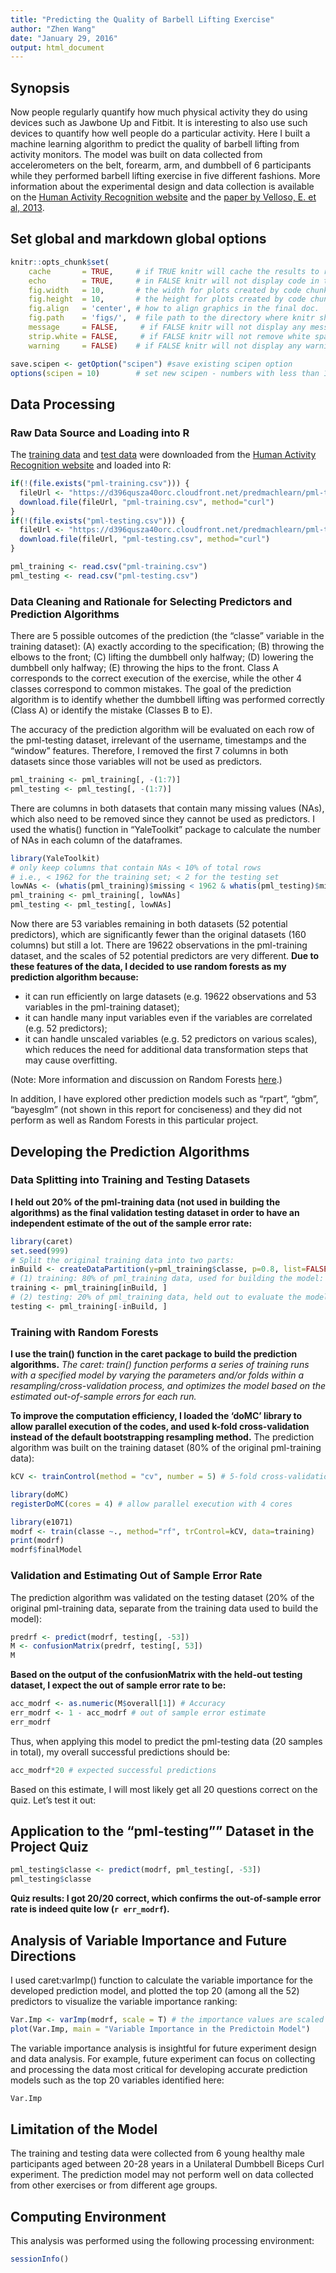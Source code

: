 ```yaml
---
title: "Predicting the Quality of Barbell Lifting Exercise"
author: "Zhen Wang"
date: "January 29, 2016"
output: html_document
---
```


## Synopsis

Now people regularly quantify how much physical activity they do using devices such as Jawbone Up and Fitbit. It is interesting to also use such devices to quantify how well people do a particular activity. Here I built a machine learning algorithm to predict the quality of barbell lifting from activity monitors. The model was built on data collected from accelerometers on the belt, forearm, arm, and dumbbell of 6 participants while they performed barbell lifting exercise in five different fashions. More information about the experimental design and data collection is available on the [Human Activity Recognition website][1] and the [paper by Velloso, E. et al, 2013][2].

## Set global and markdown global options

```r
knitr::opts_chunk$set(
    cache       = TRUE,     # if TRUE knitr will cache the results to reuse in future knits
    echo        = TRUE,     # in FALSE knitr will not display code in the code chunk above it's results
    fig.width   = 10,       # the width for plots created by code chunk
    fig.height  = 10,       # the height for plots created by code chunk
    fig.align   = 'center', # how to align graphics in the final doc. 'left', 'right', 'center'
    fig.path    = 'figs/',  # file path to the directory where knitr shall store the graphics files
    message     = FALSE,     # if FALSE knitr will not display any messages generated by code
    strip.white = FALSE,     # if FALSE knitr will not remove white spaces at the beg or end of code chunk
    warning     = FALSE)    # if FALSE knitr will not display any warning messages in the final document

save.scipen <- getOption("scipen") #save existing scipen option
options(scipen = 10)        # set new scipen - numbers with less than 10 digits will be displayed fixed.
```

## Data Processing

### Raw Data Source and Loading into R

The [training data][3] and [test data][4] were downloaded from the [Human Activity Recognition website][1] and loaded into R:

```r
if(!(file.exists("pml-training.csv"))) {
  fileUrl <- "https://d396qusza40orc.cloudfront.net/predmachlearn/pml-training.csv"
  download.file(fileUrl, "pml-training.csv", method="curl")
}
if(!(file.exists("pml-testing.csv"))) {
  fileUrl <- "https://d396qusza40orc.cloudfront.net/predmachlearn/pml-testing.csv"
  download.file(fileUrl, "pml-testing.csv", method="curl")
}

pml_training <- read.csv("pml-training.csv") 
pml_testing <- read.csv("pml-testing.csv")
```

### Data Cleaning and Rationale for Selecting Predictors and Prediction Algorithms

There are 5 possible outcomes of the prediction (the "classe" variable in the training dataset): (A) exactly according to the specification; (B) throwing the elbows to the front; (C) lifting the dumbbell only halfway; (D) lowering the dumbbell only halfway; (E) throwing the hips to the front. Class A corresponds to the correct execution of the exercise, while the other 4 classes correspond to common mistakes. The goal of the prediction algorithm is to identify whether the dumbbell lifting was performed correctly (Class A) or identify the mistake (Classes B to E).

The accuracy of the prediction algorithm will be evaluated on each row of the pml-testing dataset, irrelevant of the username, timestamps and the "window" features. Therefore, I removed the first 7 columns in both datasets since those variables will not be used as predictors.

```r
pml_training <- pml_training[, -(1:7)]
pml_testing <- pml_testing[, -(1:7)]
```

There are columns in both datasets that contain many missing values (NAs), which also need to be removed since they cannot be used as predictors. I used the whatis() function in "YaleToolkit" package to calculate the number of NAs in each column of the dataframes.

```r
library(YaleToolkit)
# only keep columns that contain NAs < 10% of total rows
# i.e., < 1962 for the training set; < 2 for the testing set
lowNAs <- (whatis(pml_training)$missing < 1962 & whatis(pml_testing)$missing < 2)
pml_training <- pml_training[, lowNAs]
pml_testing <- pml_testing[, lowNAs]
```

Now there are 53 variables remaining in both datasets (52 potential predictors), which are significantly fewer than the original datasets (160 columns) but still a lot. There are 19622 observations in the pml-training dataset, and the scales of 52 potential predictors are very different. **Due to these features of the data, I decided to use random forests as my prediction algorithm because:**

- it can run efficiently on large datasets (e.g. 19622 observations and 53 variables in the pml-training dataset);
- it can handle many input variables even if the variables are correlated (e.g. 52 predictors);
- it can handle unscaled variables (e.g. 52 predictors on various scales), which reduces the need for additional data transformation steps that may cause overfitting.

(Note: More information and discussion on Random Forests [here][5].)

In addition, I have explored other prediction models such as "rpart", "gbm", "bayesglm" (not shown in this report for conciseness) and they did not perform as well as Random Forests in this particular project.

## Developing the Prediction Algorithms

### Data Splitting into Training and Testing Datasets

**I held out 20% of the pml-training data (not used in building the algorithms) as the final validation testing dataset in order to have an independent estimate of the out of the sample error rate:**

```r
library(caret)
set.seed(999)
# Split the original training data into two parts:
inBuild <- createDataPartition(y=pml_training$classe, p=0.8, list=FALSE)
# (1) training: 80% of pml_training data, used for building the model:
training <- pml_training[inBuild, ]
# (2) testing: 20% of pml_training data, held out to evaluate the model:
testing <- pml_training[-inBuild, ]
```

### Training with Random Forests

**I use the train() function in the caret package to build the prediction algorithms.** *The caret: train() function performs a series of training runs with a specified model by varying the parameters and/or folds within a resampling/cross-validation process, and optimizes the model based on the estimated out-of-sample errors for each run.* 

**To improve the computation efficiency, I loaded the 'doMC' library to allow parallel execution of the codes, and used k-fold cross-validation instead of the default bootstrapping resampling method.** The prediction algorithm was built on the training dataset (80% of the original pml-training data):

```r
kCV <- trainControl(method = "cv", number = 5) # 5-fold cross-validation

library(doMC)
registerDoMC(cores = 4) # allow parallel execution with 4 cores

library(e1071)
modrf <- train(classe ~., method="rf", trControl=kCV, data=training)
print(modrf)
modrf$finalModel 
```

### Validation and Estimating Out of Sample Error Rate

The prediction algorithm was validated on the testing dataset (20% of the original pml-training data, separate from the training data used to build the model):

```r
predrf <- predict(modrf, testing[, -53])
M <- confusionMatrix(predrf, testing[, 53])
M
```

**Based on the output of the confusionMatrix with the held-out testing dataset, I expect the out of sample error rate to be:** 

```r
acc_modrf <- as.numeric(M$overall[1]) # Accuracy
err_modrf <- 1 - acc_modrf # out of sample error estimate
err_modrf
```

Thus, when applying this model to predict the pml-testing data (20 samples in total), my overall successful predictions should be:

```r
acc_modrf*20 # expected successful predictions
```

Based on this estimate, I will most likely get all 20 questions correct on the quiz. Let's test it out:

## Application to the "pml-testing"" Dataset in the Project Quiz

```r
pml_testing$classe <- predict(modrf, pml_testing[, -53])
pml_testing$classe
```

**Quiz results: I got 20/20 correct, which confirms the out-of-sample error rate is indeed quite low (`r err_modrf`).**

## Analysis of Variable Importance and Future Directions

I used caret:varImp() function to calculate the variable importance for the developed prediction model, and plotted the top 20 (among all the 52) predictors to visualize the variable importance ranking: 

```r
Var.Imp <- varImp(modrf, scale = T) # the importance values are scaled to 0-100
plot(Var.Imp, main = "Variable Importance in the Predictoin Model")
```

The variable importance analysis is insightful for future experiment design and data analysis. For example, future experiment can focus on collecting and processing the data most critical for developing accurate prediction models such as the top 20 variables identified here:

```r
Var.Imp
```

## Limitation of the Model

The training and testing data were collected from 6 young healthy male participants aged between 20-28 years in a Unilateral Dumbbell Biceps Curl experiment. The prediction model may not perform well on data collected from other exercises or from different age groups.

## Computing Environment

This analysis was performed using the following processing environment:

```r
sessionInfo()
```

[1]:http://groupware.les.inf.puc-rio.br/har#weight_lifting_exercises
[2]:http://groupware.les.inf.puc-rio.br/work.jsf?p1=11201
[3]:https://d396qusza40orc.cloudfront.net/predmachlearn/pml-training.csv
[4]:https://d396qusza40orc.cloudfront.net/predmachlearn/pml-testing.csv
[5]:https://www.stat.berkeley.edu/~breiman/RandomForests/cc_home.htm